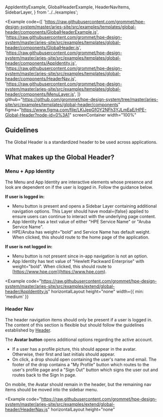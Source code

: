   AppIdentityExample,
  GlobalHeaderExample,
  HeaderNavItems,
  SidebarLayer,
} from '../../examples';

<Example
  code={[
    'https://raw.githubusercontent.com/grommet/hpe-design-system/master/aries-site/src/examples/templates/global-header/components/GlobalHeaderExample.js',
    'https://raw.githubusercontent.com/grommet/hpe-design-system/master/aries-site/src/examples/templates/global-header/components/GlobalHeader.js',
    'https://raw.githubusercontent.com/grommet/hpe-design-system/master/aries-site/src/examples/templates/global-header/components/AppIdentity.js',
    'https://raw.githubusercontent.com/grommet/hpe-design-system/master/aries-site/src/examples/templates/global-header/components/HeaderNav.js',
    'https://raw.githubusercontent.com/grommet/hpe-design-system/master/aries-site/src/examples/templates/global-header/components/MenuLayer.js',
  ]}
  github="https://github.com/grommet/hpe-design-system/tree/master/aries-site/src/examples/templates/global-header/components"
  figma="https://www.figma.com/file/LKiJepGfOY2NFh3YJLmEaE/HPE-Global-Header?node-id=0%3A1"
  screenContainer
  width="100%"
>
  <GlobalHeaderExample />
</Example>

## Guidelines

The Global Header is a standardized header to be used across applications.

## What makes up the Global Header?

### Menu + App Identity

The Menu and App Identity are interactive elements whose presence and look are dependent on if the user is logged in. Follow the guidance below.

**If user is logged in:**

- Menu button is present and opens a Sidebar Layer containing additional navigation options. This Layer should have modal={false} applied to ensure users can continue to interact with the underlying page content.
- App Identity has a text value of either "HPE Service Name" or "Aruba Service Name".
- HPE/Aruba has weight="bold" and Service Name has default weight. When clicked, this should route to the home page of the application.

**If user is not logged in:**

- Menu button is not present since in-app navigation is not an option.
- App Identity has text value of "Hewlett Packward Enterprise" with weight="bold". When clicked, this should route to [https://www.hpe.com](https://www.hpe.com).

<Example
  code="https://raw.githubusercontent.com/grommet/hpe-design-system/master/aries-site/src/examples/extend/global-header/AppIdentity.js"
  horizontalLayout
  height="none"
  width={{ min: 'medium' }}
>
  <AppIdentityExample />
</Example>

### Header Nav

The header navigation items should only be present if a user is logged in. The content of this section is flexible but should follow the guidelines established by [Header](/components/header).

The **Avatar button** opens additional options regarding the active account.

- If a user has a profile picture, this should appear in the avatar. Otherwise, their first and last initials should appear.
- On click, a drop should open containing the user's name and email. The footer of the drop contains a "My Profile" button which routes to the user's profile page and a "Sign Out" button which signs the user out and routes back to the Sign In page.

On mobile, the Avatar should remain in the header, but the remaining nav items should be moved into the sidebar menu.

<Example
  code="https://raw.githubusercontent.com/grommet/hpe-design-system/master/aries-site/src/examples/extend/global-header/HeaderNav.js"
  horizontalLayout
  height="none"
>
  <HeaderNavItems />
</Example>
